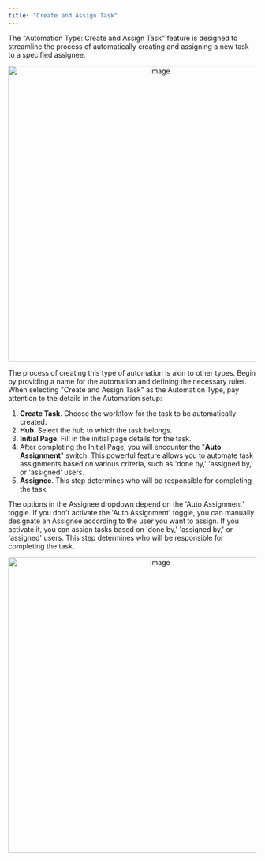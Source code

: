 ```yaml
---
title: "Create and Assign Task"
---
```



The "Automation Type: Create and Assign Task" feature is designed to streamline the process of automatically creating and assigning a new task to a specified assignee.

<div align="center">
  <img src="https://t3837933.p.clickup-attachments.com/t3837933/77b68b61-9379-4e6c-a889-c1dcf72dd5a2/image.png" alt="image" width="600" />
</div>

The process of creating this type of automation is akin to other types. Begin by providing a name for the automation and defining the necessary rules. When selecting "Create and Assign Task" as the Automation Type, pay attention to the details in the Automation setup:
1. **Create Task**. Choose the workflow for the task to be automatically created.
2. **Hub**. Select the hub to which the task belongs.
3. **Initial Page**. Fill in the initial page details for the task.
4. After completing the Initial Page, you will encounter the "**Auto Assignment**" switch. This powerful feature allows you to automate task assignments based on various criteria, such as 'done by,' 'assigned by,' or 'assigned' users.
5. **Assignee**. This step determines who will be responsible for completing the task.

The options in the Assignee dropdown depend on the 'Auto Assignment' toggle. If you don't activate the 'Auto Assignment' toggle, you can manually designate an Assignee according to the user you want to assign. If you activate it, you can assign tasks based on 'done by,' 'assigned by,' or 'assigned' users. This step determines who will be responsible for completing the task.

<div align="center">
  <img src="https://t3837933.p.clickup-attachments.com/t3837933/3d14859f-7b93-4d52-9aa7-2dcadda0133b/image.png" alt="image" width="600" />
</div>
